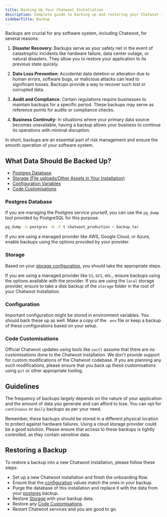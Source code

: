 ```yaml
---
title: Backing Up Your Chatwoot Installation
description: Complete guide to backing up and restoring your Chatwoot installation data
sidebarTitle: Backup
---
```


Backups are crucial for any software system, including Chatwoot, for several reasons:

1. **Disaster Recovery**: Backups serve as your safety net in the event of catastrophic incidents like hardware failure, data center outage, or natural disasters. They allow you to restore your application to its previous state quickly.

2. **Data Loss Prevention**: Accidental data deletion or alteration due to human errors, software bugs, or malicious attacks can lead to significant losses. Backups provide a way to recover such lost or corrupted data.

3. **Audit and Compliance**: Certain regulations require businesses to maintain backups for a specific period. These backups may serve as reference points for audits or compliance checks.

4. **Business Continuity**: In situations where your primary data source becomes unavailable, having a backup allows your business to continue its operations with minimal disruption.

In short, backups are an essential part of risk management and ensure the smooth operation of your software system.

## What Data Should Be Backed Up?

- [Postgres Database](#postgres-database)
- [Storage (File uploads/Other Assets in Your Installation)](#storage)
- [Configuration Variables](#configuration)
- [Code Customisations](#code-customisations)

### Postgres Database

If you are managing the Postgres service yourself, you can use the `pg_dump` tool provided by PostgreSQL for this purpose.

```bash
pg_dump -U postgres -W -F t chatwoot_production > backup.tar
```

If you are using a managed provider like AWS, Google Cloud, or Azure, enable backups using the options provided by your provider.

### Storage

Based on your [storage configuration](/docs/self-hosted/configuration/environment-variables#configure-storage), you should take the appropriate steps. 

If you are using a managed provider like `S3`, `GCS`, etc., ensure backups using the options available with the provider.
If you are using the `local` storage provider, ensure to take a disk backup of the `storage` folder in the root of your Chatwoot Installation.

### Configuration

Important configuration might be stored in environment variables. You should back these up as well.
Make a copy of the `.env` file or keep a backup of these configurations based on your setup.

### Code Customisations

Official Chatwoot updates using tools like `cwctl` assume that there are no customisations done to the Chatwoot installation. We don't provide support for custom modifications of the Chatwoot codebase. If you are planning any such modifications, please ensure that you back up these customisations using `git` or other appropriate tooling.

## Guidelines

The frequency of backups largely depends on the nature of your application and the amount of data you generate and can afford to lose. You can opt for `continuous` or `daily` backups as per your need.

<Warning>
Remember, these backups should be stored in a different physical location to protect against hardware failures. Using a cloud storage provider could be a good solution. Please ensure that access to these backups is tightly controlled, as they contain sensitive data.
</Warning>

## Restoring a Backup

To restore a backup into a new Chatwoot installation, please follow these steps:

- Set up a new Chatwoot installation and finish the onboarding flow.
- Ensure that the [configuration](#configuration) values match the ones in your backup.
- Purge the database of this installation and replace it with the data from your [postgres](#postgres-database) backup.
- Restore [Storage](#storage) with your backup data.
- Restore any [Code Customisations](#code-customisations).
- Restart Chatwoot services and you are good to go. 